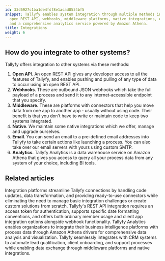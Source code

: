 ```yaml
---
id: 33d5927c1ba1de4fdf8e1acad8534bf5
snippet: Tallyfy enables system integration through multiple methods including an
  open REST API, webhooks, middleware platforms, native integrations, email functionality,
  and a comprehensive analytics service powered by Amazon Athena.
title: Integrations
weight: 6
---
```


## How do you integrate to other systems?

Tallyfy offers integration to other systems via these methods:

1. **Open API**. An open REST API gives any developer access to all the features of Tallyfy, and enables pushing and pulling of any type of data to occur using an open REST API.
2. **Webhooks**. These are outbound JSON webhooks which take the full payload of a process and send it to any internet-accessible endpoint that you specify.
3. **Middleware**. These are platforms with connectors that help you move data from one app to another app - usually without using code. Their benefit is that you don't have to write or maintain code to keep two systems integrated.
4. **Native**. We maintain some native integrations which we offer, manage and upgrade ourselves.
5. **Email**. You can send an email to a pre-defined email addresses into Tallyfy to take certain actions like launching a process. You can also take over our email servers with yours using custom SMTP.
6. **Analytics**. Tallyfy Analytics is a data warehouse service on Amazon Athena that gives you access to query all your process data from any system of your choice, including BI tools.



<PageTree />


## Related articles
<CardGrid>
<LinkTitleCard header="<b>Middleware > Why use an integration platform with Tallyfy</b>" href="/products/pro/integrations/middleware/why-should-i-use-an-integration-platform-with-tallyfy/" > Integration platforms streamline Tallyfy connections by handling code updates, data transformation, and providing ready-to-use connectors while eliminating the need to manage basic integration challenges or create custom solutions from scratch. </LinkTitleCard>
<LinkTitleCard header="<b>Open Api > Integrate with Tallyfy using API</b>" href="/products/pro/integrations/open-api/how-to-integrate-with-tallyfy-using-api/" > Tallyfy's REST API integration requires an access token for authentication, supports specific date formatting conventions, and offers both ordinary member usage and client app integration options alongside webhook functionality. </LinkTitleCard>
<LinkTitleCard header="<b>Integrations > Tallyfy Analytics</b>" href="/products/pro/integrations/analytics/" > Tallyfy Analytics enables organizations to integrate their business intelligence platforms with process data through Amazon Athena drivers for comprehensive data analysis and visualization. </LinkTitleCard>
<LinkTitleCard header="<b>Middleware > Integrate to your CRM or ERP</b>" href="/products/pro/integrations/middleware/integrate-into-crm/" > Tallyfy seamlessly integrates with CRM systems to automate lead qualification, client onboarding, and support processes while enabling data exchange through middleware platforms and native integrations. </LinkTitleCard>
</CardGrid>